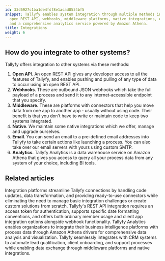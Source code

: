 ```yaml
---
id: 33d5927c1ba1de4fdf8e1acad8534bf5
snippet: Tallyfy enables system integration through multiple methods including an
  open REST API, webhooks, middleware platforms, native integrations, email functionality,
  and a comprehensive analytics service powered by Amazon Athena.
title: Integrations
weight: 6
---
```


## How do you integrate to other systems?

Tallyfy offers integration to other systems via these methods:

1. **Open API**. An open REST API gives any developer access to all the features of Tallyfy, and enables pushing and pulling of any type of data to occur using an open REST API.
2. **Webhooks**. These are outbound JSON webhooks which take the full payload of a process and send it to any internet-accessible endpoint that you specify.
3. **Middleware**. These are platforms with connectors that help you move data from one app to another app - usually without using code. Their benefit is that you don't have to write or maintain code to keep two systems integrated.
4. **Native**. We maintain some native integrations which we offer, manage and upgrade ourselves.
5. **Email**. You can send an email to a pre-defined email addresses into Tallyfy to take certain actions like launching a process. You can also take over our email servers with yours using custom SMTP.
6. **Analytics**. Tallyfy Analytics is a data warehouse service on Amazon Athena that gives you access to query all your process data from any system of your choice, including BI tools.



<PageTree />


## Related articles
<CardGrid>
<LinkTitleCard header="<b>Middleware > Why use an integration platform with Tallyfy</b>" href="/products/pro/integrations/middleware/why-should-i-use-an-integration-platform-with-tallyfy/" > Integration platforms streamline Tallyfy connections by handling code updates, data transformation, and providing ready-to-use connectors while eliminating the need to manage basic integration challenges or create custom solutions from scratch. </LinkTitleCard>
<LinkTitleCard header="<b>Open Api > Integrate with Tallyfy using API</b>" href="/products/pro/integrations/open-api/how-to-integrate-with-tallyfy-using-api/" > Tallyfy's REST API integration requires an access token for authentication, supports specific date formatting conventions, and offers both ordinary member usage and client app integration options alongside webhook functionality. </LinkTitleCard>
<LinkTitleCard header="<b>Integrations > Tallyfy Analytics</b>" href="/products/pro/integrations/analytics/" > Tallyfy Analytics enables organizations to integrate their business intelligence platforms with process data through Amazon Athena drivers for comprehensive data analysis and visualization. </LinkTitleCard>
<LinkTitleCard header="<b>Middleware > Integrate to your CRM or ERP</b>" href="/products/pro/integrations/middleware/integrate-into-crm/" > Tallyfy seamlessly integrates with CRM systems to automate lead qualification, client onboarding, and support processes while enabling data exchange through middleware platforms and native integrations. </LinkTitleCard>
</CardGrid>